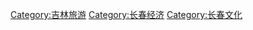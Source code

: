 {{Catnav|頁面分類|各種主題的頁面分類|依中国各省来作的分类|中国各省旅游|吉林旅游}}
{{Catnav|頁面分類|...|旅游|各国旅游|中国旅游|中国各省旅游|吉林旅游}}

[[Category:吉林旅游|Category:吉林旅游]]
[[Category:长春经济|Category:长春经济]]
[[Category:长春文化|Category:长春文化]]